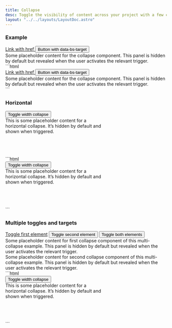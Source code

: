 ```yaml
---
title: Collapse
desc: Toggle the visibility of content across your project with a few classes and our JavaScript plugins.
layout: "../../layouts/LayoutDoc.astro"
---
```



### Example

<Example>
  <div slot="preview" class='not-prose'>
    <div class="inline-flex gap-2 mb-3">
      <a class="btn btn-primary" data-bs-toggle="collapse" href="#collapseExample" role="button" aria-expanded="false" aria-controls="collapseExample">
        Link with href
      </a>
      <button class="btn btn-primary" type="button" data-bs-toggle="collapse" data-bs-target="#collapseExample" aria-expanded="false" aria-controls="collapseExample">
        Button with data-bs-target
      </button>
    </div>
    <div class="collapse" id="collapseExample">
      <div class="card card-body">
        Some placeholder content for the collapse component. This panel is hidden by default but revealed when the user activates the relevant trigger.
      </div>
    </div>
  </div>

  <div slot="code">
    ```html
    <div class="inline-flex gap-2 mb-3">
      <a class="btn btn-primary" data-bs-toggle="collapse" href="#collapseExample" role="button" aria-expanded="false" aria-controls="collapseExample">
        Link with href
      </a>
      <button class="btn btn-primary" type="button" data-bs-toggle="collapse" data-bs-target="#collapseExample" aria-expanded="false" aria-controls="collapseExample">
        Button with data-bs-target
      </button>
    </div>
    <div class="collapse" id="collapseExample">
      <div class="card card-body">
        Some placeholder content for the collapse component. This panel is hidden by default but revealed when the user activates the relevant trigger.
      </div>
    </div>
    ```
  </div>
</Example>

### Horizontal

<Example>
  <div slot="preview" class='not-prose'>
    <div class='mb-3'>
      <button class="btn btn-primary" type="button" data-bs-toggle="collapse" data-bs-target="#collapseWidthExample" aria-expanded="false" aria-controls="collapseWidthExample">
        Toggle width collapse
      </button>
    </div>
    <div style="min-height: 120px;">
      <div class="collapse collapse-horizontal" id="collapseWidthExample">
        <div class="card card-body" style="width: 300px;">
          This is some placeholder content for a horizontal collapse. It’s hidden by default and shown when triggered.
        </div>
      </div>
    </div>
  </div>

  <div slot="code">
    ```html
    <div class='mb-3'>
      <button class="btn btn-primary" type="button" data-bs-toggle="collapse" data-bs-target="#collapseWidthExample" aria-expanded="false" aria-controls="collapseWidthExample">
        Toggle width collapse
      </button>
    </div>
    <div style="min-height: 120px;">
      <div class="collapse collapse-horizontal" id="collapseWidthExample">
        <div class="card card-body" style="width: 300px;">
          This is some placeholder content for a horizontal collapse. It’s hidden by default and shown when triggered.
        </div>
      </div>
    </div>
    ```
  </div>
</Example>

### Multiple toggles and targets

<Example>
  <div slot="preview" class='not-prose'>
    <div class="inline-flex gap-1 mb-3">
      <a class="btn btn-primary" data-bs-toggle="collapse" href="#multiCollapseExample1" role="button" aria-expanded="false" aria-controls="multiCollapseExample1">Toggle first element</a>
      <button class="btn btn-primary" type="button" data-bs-toggle="collapse" data-bs-target="#multiCollapseExample2" aria-expanded="false" aria-controls="multiCollapseExample2">Toggle second element</button>
      <button class="btn btn-primary" type="button" data-bs-toggle="collapse" data-bs-target=".multi-collapse" aria-expanded="false" aria-controls="multiCollapseExample1 multiCollapseExample2">Toggle both elements</button>
    </div>
    <div class="grid grid-cols-2 gap-3">
      <div>
        <div class="collapse multi-collapse" id="multiCollapseExample1">
          <div class="card card-body">
            Some placeholder content for first collapse component of this multi-collapse example. This panel is hidden by default but revealed when the user activates the relevant trigger.
          </div>
        </div>
      </div>
      <div>
        <div class="collapse multi-collapse" id="multiCollapseExample2">
          <div class="card card-body">
            Some placeholder content for second collapse component of this multi-collapse example. This panel is hidden by default but revealed when the user activates the relevant trigger.
          </div>
        </div>
      </div>
    </div>
  </div>

  <div slot="code">
    ```html
    <div class='mb-3'>
      <button class="btn btn-primary" type="button" data-bs-toggle="collapse" data-bs-target="#collapseWidthExample" aria-expanded="false" aria-controls="collapseWidthExample">
        Toggle width collapse
      </button>
    </div>
    <div style="min-height: 120px;">
      <div class="collapse collapse-horizontal" id="collapseWidthExample">
        <div class="card card-body" style="width: 300px;">
          This is some placeholder content for a horizontal collapse. It’s hidden by default and shown when triggered.
        </div>
      </div>
    </div>
    ```
  </div>
</Example>
